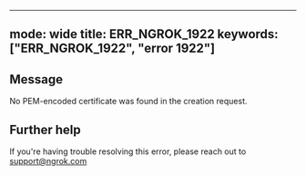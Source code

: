 
---
mode: wide
title: ERR_NGROK_1922
keywords: ["ERR_NGROK_1922", "error 1922"]
---

## Message
No PEM-encoded certificate was found in the creation request.




## Further help
If you're having trouble resolving this error, please reach out to [support@ngrok.com](mailto:support@ngrok.com?subject=Help%20with%20ERR_NGROK_1922)

